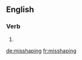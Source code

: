 ==English==

===Verb===
{{head|en|present participle}}

# {{present participle of|misshape|lang=en}}

[[de:misshaping]]
[[fr:misshaping]]